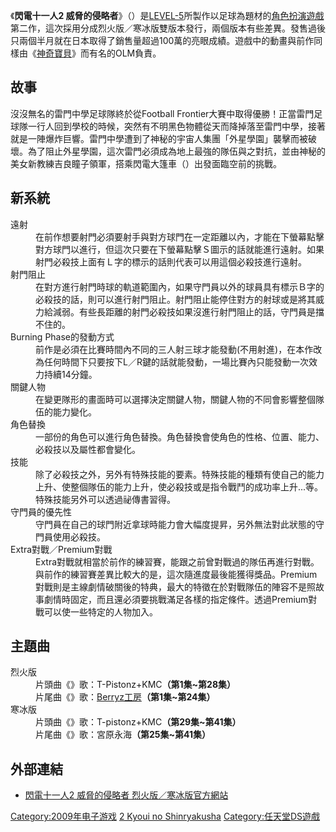 {{noteTA
| G1=Games
|G2=閃電十一人|廣|
|G3=Inazuma Eleve}}
{{Infobox VG
| title = 閃電十一人2 威脅的侵略者
| original = 
| japanese = イナズマイレブン2 脅威の侵略者
| english = 
| image = 
| caption = 
| developer = [[LEVEL-5|LEVEL-5]]
| publisher = [[LEVEL-5|LEVEL-5]]
| director = 藤井毅宏
| producer = [[日野晃博|日野晃博]]
| designer = [[長野拓造|長野拓造]]
| writer = 
| programmer = 
| artist = 
| composer = Procyon Studio、[[光田康典|光田康典]]
| engine = 
| series = [[閃電十一人系列|閃電十一人系列]]
| released = {{vgrelease|JP|2009年10月1日}}
| shutdown = 
| onlinegame = 
| genre = [[電子角色扮演遊戲|角色扮演遊戲]]
| modes = [[单人游戏|单人]]
| platforms = [[任天堂DS|任天堂DS]]
| 集數 = 41集
}}
《'''閃電十一人2 威脅的侵略者'''》（{{lang|ja|イナズマイレブン2 脅威の侵略者}}）是[[LEVEL-5|LEVEL-5]]所製作以足球為題材的[[電子角色扮演遊戲|角色扮演遊戲]]第二作，這次採用分成烈火版／寒冰版雙版本發行，兩個版本有些差異。發售過後只兩個半月就在日本取得了銷售量超過100萬的亮眼成績。遊戲中的動畫與前作同樣由《[[神奇寶貝|神奇寶貝]]》而有名的OLM負責。

==故事==
沒沒無名的雷門中學足球隊終於從Football Frontier大賽中取得優勝！正當雷門足球隊一行人回到學校的時候，突然有不明黑色物體從天而降掉落至雷門中學，接著就是一陣爆炸巨響。雷門中學遭到了神秘的宇宙人集團「外星學園」襲擊而被破壞。為了阻止外星學園，這次雷門必須成為地上最強的隊伍與之對抗，並由神秘的美女新教練吉良瞳子領軍，搭乘閃電大篷車（{{lang|ja|イナズマキャラバン}}）出發面臨空前的挑戰。

==新系統==
;遠射
:在前作想要射門必須要射手與對方球門在一定距離以內，才能在下螢幕點擊對方球門以進行，但這次只要在下螢幕點擊Ｓ圖示的話就能進行遠射。如果射門必殺技上面有Ｌ字的標示的話則代表可以用這個必殺技進行遠射。
;射門阻止
:在對方進行射門時球的軌道範圍內，如果守門員以外的球員具有標示Ｂ字的必殺技的話，則可以進行射門阻止。射門阻止能停住對方的射球或是將其威力給減弱。有些長距離的射門必殺技如果沒進行射門阻止的話，守門員是擋不住的。
;Burning Phase的發動方式
:前作是必須在比賽時間內不同的三人射三球才能發動(不用射進)，在本作改為任何時間下只要按下L／R鍵的話就能發動，一場比賽內只能發動一次效力持續14分鐘。
;關鍵人物
:在變更隊形的畫面時可以選擇決定關鍵人物，關鍵人物的不同會影響整個隊伍的能力變化。
;角色替換
:一部份的角色可以進行角色替換。角色替換會使角色的性格、位置、能力、必殺技以及屬性都會變化。
;技能
:除了必殺技之外，另外有特殊技能的要素。特殊技能的種類有使自己的能力上升、使整個隊伍的能力上升，使必殺技或是指令戰鬥的成功率上升...等。特殊技能另外可以透過祕傳書習得。
;守門員的優先性
:守門員在自己的球門附近拿球時能力會大幅度提昇，另外無法對此狀態的守門員使用必殺技。
;Extra對戰／Premium對戰
:Extra對戰就相當於前作的練習賽，能跟之前曾對戰過的隊伍再進行對戰。與前作的練習賽差異比較大的是，這次隨進度最後能獲得獎品。Premium對戰則是主線劇情破關後的特典，最大的特徵在於對戰隊伍的陣容不是照故事劇情時固定，而且還必須要挑戰滿足各樣的指定條件。透過Premium對戰可以使一些特定的人物加入。

==主題曲==
;烈火版
:片頭曲《{{lang|ja|スゲーッマジで感謝!〜スーパーファイア〜}}》歌：T-Pistonz+KMC'''（第1集~第28集）'''
:片尾曲《{{lang|ja|流星ボーイ}}》歌：[[Berryz工房|Berryz工房]]'''（第1集~第24集）'''
;寒冰版
:片頭曲《{{lang|ja|つながリーヨ}}》歌：T-pistonz+KMC'''（第29集~第41集）'''
:片尾曲《{{lang|ja|あいつは太陽ボーイ!}}》歌：宮原永海'''（第25集~第41集）'''

==外部連結==
*{{ja}} [http://www.inazuma.jp/inazuma2/index.html 閃電十一人2 威脅的侵略者 烈火版／寒冰版官方網站]

{{閃電十一人系列}}

{{DEFAULTSORT:Inazuma Eleven 2 Kyoui no Shinryakusha}}
[[Category:2009年电子游戏|Category:2009年电子游戏]]
[[Category:閃電十一人系列電子遊戲|2 Kyoui no Shinryakusha]]
[[Category:任天堂DS遊戲|Category:任天堂DS遊戲]]